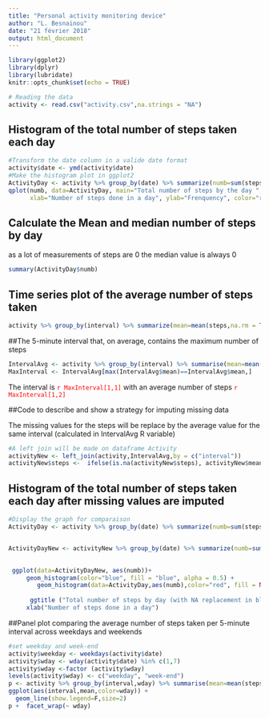 ```yaml
---
title: "Personal activity monitoring device"
author: "L. Besnainou"
date: "21 février 2018"
output: html_document
---
```


```r
library(ggplot2)
library(dplyr)
library(lubridate)
knitr::opts_chunk$set(echo = TRUE)
```



```r
# Reading the data
activity <- read.csv("activity.csv",na.strings = "NA")
```

## Histogram of the total number of steps taken each day

```r
#Transform the date column in a valide date format
activity$date <- ymd(activity$date)
#Make the histogram plot in ggplot2
ActivityDay <- activity %>% group_by(date) %>% summarize(numb=sum(steps,na.rm = TRUE))
qplot(numb, data=ActivityDay, main="Total number of steps by the day ", 
      xlab="Number of steps done in a day", ylab="Frenquency", color="red", fill="red")+ theme(legend.position="none")

```

## Calculate the Mean and median number of steps by day
as a lot of measurements of steps are 0 the median value is always 0
```r
summary(ActivityDay$numb)
```


## Time series plot of the average number of steps taken
```r
activity %>% group_by(interval) %>% summarize(mean=mean(steps,na.rm = T)) %>% ggplot(aes(interval, mean)) + geom_line(colour = "red") + ggtitle ("Average number of steps taken")

```

##The 5-minute interval that, on average, contains the maximum number of steps

```r
IntervalAvg <- activity %>% group_by(interval) %>% summarise(mean=mean(steps,na.rm = T))
MaxInterval <- IntervalAvg[max(IntervalAvg$mean)==IntervalAvg$mean,]
```
The interval is <span style="color:red">`r MaxInterval[1,1]`</span> with an average number of steps <span style="color:red">`r MaxInterval[1,2]`</span>

##Code to describe and show a strategy for imputing missing data

The missing values for the steps will be replace by the average value  for the same interval (calculated in IntervalAvg R variable)
```r
#A left join will be made on dataframe Activity
activityNew <- left_join(activity,IntervalAvg,by = c("interval"))
activityNew$steps <-  ifelse(is.na(activityNew$steps), activityNew$mean, activityNew$steps)

```


## Histogram of the total number of steps taken each day after missing values are imputed

```r
#Display the graph for comparaison
ActivityDay <- activity %>% group_by(date) %>% summarize(numb=sum(steps,na.rm = TRUE))


ActivityDayNew <- activityNew %>% group_by(date) %>% summarize(numb=sum(steps,na.rm = TRUE))

 
 ggplot(data=ActivityDayNew, aes(numb))+
     geom_histogram(color="blue", fill = "blue", alpha = 0.5) +
        geom_histogram(data=ActivityDay,aes(numb),color="red", fill = NA,alpha = 0.4)+
        
      ggtitle ("Total number of steps by day (with NA replacement in blue)")+
     xlab("Number of steps done in a day")

```

##Panel plot comparing the average number of steps taken per 5-minute interval across weekdays and weekends
```r
#set weekday and week-end
activity$weekday <- weekdays(activity$date)
activity$wday <- wday(activity$date) %in% c(1,7)
activity$wday <-factor (activity$wday)
levels(activity$wday) <- c("weekday", "week-end")
p <- activity %>% group_by(interval,wday) %>% summarise(mean=mean(steps,na.rm = T)) %>%
ggplot(aes(interval,mean,color=wday)) +
  geom_line(show.legend=F,size=2)
p +  facet_wrap(~ wday)
```


